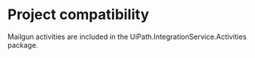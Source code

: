 ﻿# Project compatibility

Mailgun activities are included in the
                UiPath.IntegrationService.Activities package.




|  |
| ---

